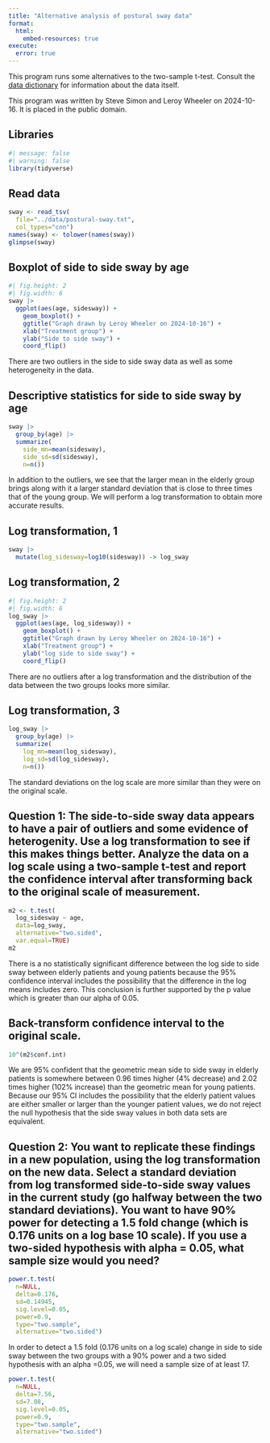 ```yaml
---
title: "Alternative analysis of postural sway data"
format: 
  html:
    embed-resources: true
execute:
  error: true
---
```


This program runs some alternatives to the two-sample t-test. Consult the [data dictionary][dic] for information about the data itself.

[dic]: https://github.com/pmean/data/blob/main/files/postural-sway.yaml

This program was written by Steve Simon and Leroy Wheeler on 2024-10-16. It is placed in the public domain.


## Libraries

```r
#| message: false
#| warning: false
library(tidyverse)
```

## Read data

```r
sway <- read_tsv(
  file="../data/postural-sway.txt",
  col_types="cnn")
names(sway) <- tolower(names(sway))
glimpse(sway)
```

## Boxplot of side to side sway by age

```r
#| fig.height: 2
#| fig.width: 6
sway |>
  ggplot(aes(age, sidesway)) +
    geom_boxplot() +
    ggtitle("Graph drawn by Leroy Wheeler on 2024-10-16") +
    xlab("Treatment group") +
    ylab("Side to side sway") +
    coord_flip()
```

There are two outliers in the side to side sway data as well as some heterogeneity in the data.

## Descriptive statistics for side to side sway by age

```r
sway |>
  group_by(age) |>
  summarize(
    side_mn=mean(sidesway),
    side_sd=sd(sidesway),
    n=n())
```

In addition to the outliers, we see that the larger mean in the elderly group brings along with it a larger standard deviation that is close to three times that of the young group. We will perform a log transformation to obtain more accurate results.

## Log transformation, 1

```r
sway |>
  mutate(log_sidesway=log10(sidesway)) -> log_sway
```

## Log transformation, 2

```r
#| fig.height: 2
#| fig.width: 6
log_sway |>
  ggplot(aes(age, log_sidesway)) +
    geom_boxplot() +
    ggtitle("Graph drawn by Leroy Wheeler on 2024-10-16") +
    xlab("Treatment group") +
    ylab("log side to side sway") +
    coord_flip()
```

There are no outliers after a log transformation and the distribution of the data between the two groups looks more similar.

## Log transformation, 3

```r
log_sway |>
  group_by(age) |>
  summarize(
    log_mn=mean(log_sidesway),
    log_sd=sd(log_sidesway),
    n=n())
```

The standard deviations on the log scale are more similar than they were on the original scale.

## Question 1: The side-to-side sway data appears to have a pair of outliers and some evidence of heterogenity. Use a log transformation to see if this makes things better. Analyze the data on a log scale using a two-sample t-test and report the confidence interval after transforming back to the original scale of measurement.

```r
m2 <- t.test(
  log_sidesway ~ age, 
  data=log_sway,
  alternative="two.sided",
  var.equal=TRUE)
m2
```

There is a no statistically significant difference between the log side to side sway between elderly patients and young patients because the 95% confidence interval includes the possibility that the difference in the log means includes zero. This conclusion is further supported by the p value which is greater than our alpha of 0.05.

## Back-transform confidence interval to the original scale.

```r
10^(m2$conf.int)
```

We are 95% confident that the geometric mean side to side sway in elderly patients is somewhere between 0.96 times higher (4% decrease) and 2.02 times higher (102% increase) than the geometric mean for young patients. Because our 95% CI includes the possibility that the elderly patient values are either smaller or larger than the younger patient values, we do not reject the null hypothesis that the side sway values in both data sets are equivalent.

## Question 2: You want to replicate these findings in a new population, using the log transformation on the new data. Select a standard deviation from log transformed side-to-side sway values in the current study (go halfway between the two standard deviations). You want to have 90% power for detecting a 1.5 fold change (which is 0.176 units on a log base 10 scale). If you use a two-sided hypothesis with alpha = 0.05, what sample size would you need?


```r
power.t.test(
  n=NULL,
  delta=0.176,
  sd=0.14945,
  sig.level=0.05,
  power=0.9,
  type="two.sample",
  alternative="two.sided")
```

In order to detect a 1.5 fold (0.176 units on a log scale) change in side to side sway between the two groups with a 90% power and a two sided hypothesis with an alpha =0.05, we will need a sample size of at least 17.

```r
power.t.test(
  n=NULL,
  delta=7.56,
  sd=7.08,
  sig.level=0.05,
  power=0.9,
  type="two.sample",
  alternative="two.sided")
```
